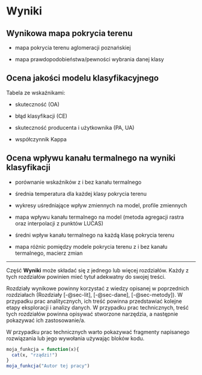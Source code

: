 # Wyniki {#sec-wyniki}

## Wynikowa mapa pokrycia terenu {#sec-mapa}

-   mapa pokrycia terenu aglomeracji poznańskiej

-   mapa prawdopodobieństwa/pewności wybrania danej klasy

## Ocena jakości modelu klasyfikacyjnego {#sec-ocena}

Tabela ze wskaźnikami:

-   skuteczność (OA)

-   błąd klasyfikacji (CE)

-   skuteczność producenta i użytkownika (PA, UA)

-   współczynnik Kappa

## Ocena wpływu kanału termalnego na wyniki klasyfikacji {#sec-wplyw}

-   porównanie wskaźników z i bez kanału termalnego

-   średnia temperatura dla każdej klasy pokrycia terenu

-   wykresy uśredniające wpływ zmiennych na model, profile zmiennych

-   mapa wpływu kanału termalnego na model (metoda agregacji rastra oraz interpolacji z punktów LUCAS)

-   średni wpływ kanału termalnego na każdą klasę pokrycia terenu

-   mapa różnic pomiędzy modele pokrycia terenu z i bez kanału termalnego, macierz zmian

------------------------------------------------------------------------

Część **Wyniki** może składać się z jednego lub więcej rozdziałów. Każdy z tych rozdziałów powinien mieć tytuł adekwatny do swojej treści.

Rozdziały wynikowe powinny korzystać z wiedzy opisanej w poprzednich rozdziałach (Rozdziały [-@sec-lit], [-@sec-dane], [-@sec-metody]). W przypadku prac analitycznych, ich treść powinna przedstawiać kolejne etapy eksploracji i analizy danych. W przypadku prac technicznych, treść tych rozdziałów powinna opisywać stworzone narzędzia, a następnie pokazywać ich zastosowanie/a.

W przypadku prac technicznych warto pokazywać fragmenty napisanego rozwiązania lub jego wywołania używając bloków kodu.

```r
moja_funkcja = function(x){
  cat(x, "rządzi!")
}
moja_funkcja("Autor tej pracy")
```
